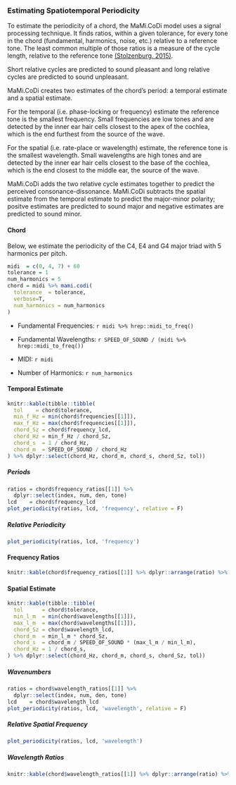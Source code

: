 ### Estimating Spatiotemporal Periodicity

To estimate the periodicity of a chord, the MaMi.CoDi model uses a signal 
processing technique. It finds ratios, within a given tolerance, 
for every tone in the chord (fundamental, harmonics, noise, etc.) relative to 
a reference tone. The least common multiple of those ratios is a measure of the 
cycle length, relative to the reference tone [(Stolzenburg, 2015)](https://www.tandfonline.com/doi/abs/10.1080/17459737.2015.1033024). 

Short relative cycles are predicted to sound pleasant and 
long relative cycles are predicted to sound unpleasant. \

MaMi.CoDi creates two estimates of the chord's period: a temporal estimate and 
a spatial estimate.\

For the temporal (i.e. phase-locking or frequency) estimate the reference tone is the 
smallest frequency. Small frequencies are low tones and are detected by the inner 
ear hair cells closest to the apex of the cochlea, which is the end furthest from
the source of the wave.\

For the spatial (i.e. rate-place or wavelength) estimate, the reference tone is the 
smallest wavelength. Small wavelengths are high tones and are detected by the 
inner ear hair cells closest to the base of the cochlea, which is the end closest 
to the middle ear, the source of the wave. \

MaMi.CoDi adds the two relative cycle estimates together to predict the 
perceived consonance-dissonance. 
MaMi.CoDi subtracts the spatial estimate from the temporal
estimate to predict the major-minor polarity; positve estimates are predicted to
sound major and negative estimates are predicted to sound minor.

#### Chord

Below, we estimate the periodicity of the C4, E4 and 
G4 major triad with 5 harmonics per pitch.

```r
midi  = c(0, 4, 7) + 60
tolerance = 1
num_harmonics = 5
chord = midi %>% mami.codi(
  tolerance  = tolerance,
  verbose=T,
  num_harmonics = num_harmonics
)

```

* Fundamental Frequencies: `r midi %>% hrep::midi_to_freq()`\

* Fundamental Wavelengths: `r SPEED_OF_SOUND / (midi %>% hrep::midi_to_freq())`\

* MIDI: `r midi`\

* Number of Harmonics: `r num_harmonics`

#### Temporal Estimate
```r
knitr::kable(tibble::tibble(
  tol    = chord$tolerance,
  min_f_Hz = min(chord$frequencies[[1]]),
  max_f_Hz = max(chord$frequencies[[1]]),
  chord_Sz = chord$frequency_lcd,
  chord_Hz = min_f_Hz / chord_Sz,
  chord_s  = 1 / chord_Hz,
  chord_m  = SPEED_OF_SOUND / chord_Hz
) %>% dplyr::select(chord_Hz, chord_m, chord_s, chord_Sz, tol))
```

##### Periods

```r
ratios = chord$frequency_ratios[[1]] %>% 
  dplyr::select(index, num, den, tone)
lcd    = chord$frequency_lcd
plot_periodicity(ratios, lcd, 'frequency', relative = F)
```

##### Relative Periodicity

```r
plot_periodicity(ratios, lcd, 'frequency')
```

#### Frequency Ratios
```r
knitr::kable(chord$frequency_ratios[[1]] %>% dplyr::arrange(ratio) %>% dplyr::select(-pseudo_ratio))
```

#### Spatial Estimate
```r
knitr::kable(tibble::tibble(
  tol      = chord$tolerance,
  min_l_m  = min(chord$wavelengths[[1]]),
  max_l_m  = max(chord$wavelengths[[1]]),
  chord_Sz = chord$wavelength_lcd,
  chord_m  = min_l_m * chord_Sz,
  chord_s  = chord_m / SPEED_OF_SOUND * (max_l_m / min_l_m),
  chord_Hz = 1 / chord_s,
) %>% dplyr::select(chord_Hz, chord_m, chord_s, chord_Sz, tol))
```

##### Wavenumbers

```r
ratios = chord$wavelength_ratios[[1]] %>%
  dplyr::select(index, num, den, tone)
lcd    = chord$wavelength_lcd
plot_periodicity(ratios, lcd, 'wavelength', relative = F)
```

##### Relative Spatial Frequency

```r
plot_periodicity(ratios, lcd, 'wavelength')
```

##### Wavelength Ratios
```r
knitr::kable(chord$wavelength_ratios[[1]] %>% dplyr::arrange(ratio) %>% dplyr::select(-pseudo_ratio))
```
